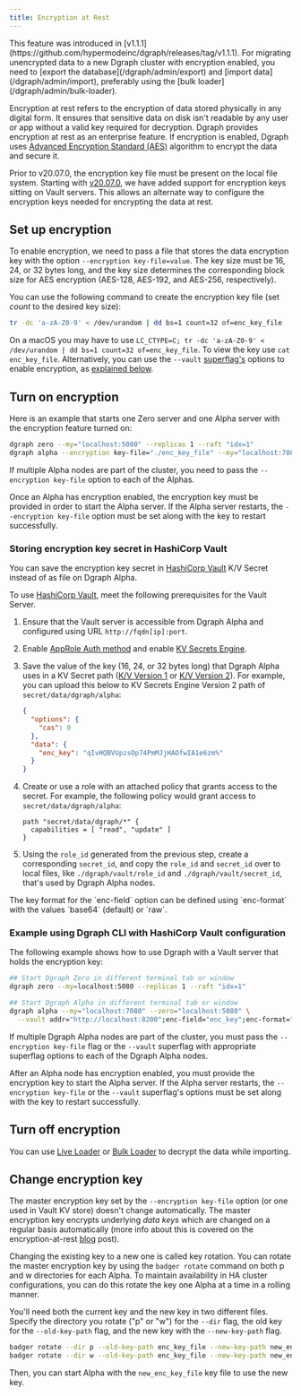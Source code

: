```yaml
---
title: Encryption at Rest
---
```


<Note>
  This feature was introduced in
  [v1.1.1](https://github.com/hypermodeinc/dgraph/releases/tag/v1.1.1). For
  migrating unencrypted data to a new Dgraph cluster with encryption enabled,
  you need to [export the database](/dgraph/admin/export) and [import
  data](/dgraph/admin/import), preferably using the [bulk
  loader](/dgraph/admin/bulk-loader).
</Note>

Encryption at rest refers to the encryption of data stored physically in any
digital form. It ensures that sensitive data on disk isn't readable by any user
or app without a valid key required for decryption. Dgraph provides encryption
at rest as an enterprise feature. If encryption is enabled, Dgraph uses
[Advanced Encryption Standard (AES)](https://en.wikipedia.org/wiki/Advanced_Encryption_Standard)
algorithm to encrypt the data and secure it.

Prior to v20.07.0, the encryption key file must be present on the local file
system. Starting with
[v20.07.0](https://github.com/hypermodeinc/dgraph/releases/tag/v20.07.0), we
have added support for encryption keys sitting on Vault servers. This allows an
alternate way to configure the encryption keys needed for encrypting the data at
rest.

## Set up encryption

To enable encryption, we need to pass a file that stores the data encryption key
with the option `--encryption key-file=value`. The key size must be 16, 24, or
32 bytes long, and the key size determines the corresponding block size for AES
encryption (AES-128, AES-192, and AES-256, respectively).

You can use the following command to create the encryption key file (set _count_
to the desired key size):

```sh
tr -dc 'a-zA-Z0-9' < /dev/urandom | dd bs=1 count=32 of=enc_key_file
```

<Note> On a macOS you may have to use
`LC_CTYPE=C; tr -dc 'a-zA-Z0-9' < /dev/urandom | dd bs=1 count=32 of=enc_key_file`.
To view the key use `cat enc_key_file`. </Note> Alternatively, you can
use the `--vault` [superflag's](/dgraph/cli/command-reference) options to
enable encryption, as
[explained below](#example-using-dgraph-cli-with-hashicorp-vault-configuration).

## Turn on encryption

Here is an example that starts one Zero server and one Alpha server with the
encryption feature turned on:

```sh
dgraph zero --my="localhost:5080" --replicas 1 --raft "idx=1"
dgraph alpha --encryption key-file="./enc_key_file" --my="localhost:7080" --zero="localhost:5080"
```

If multiple Alpha nodes are part of the cluster, you need to pass the
`--encryption key-file` option to each of the Alphas.

Once an Alpha has encryption enabled, the encryption key must be provided in
order to start the Alpha server. If the Alpha server restarts, the
`--encryption key-file` option must be set along with the key to restart
successfully.

### Storing encryption key secret in HashiCorp Vault

You can save the encryption key secret in
[HashiCorp Vault](https://www.vaultproject.io/) K/V Secret instead of as file on
Dgraph Alpha.

To use [HashiCorp Vault](https://www.vaultproject.io/), meet the following
prerequisites for the Vault Server.

1. Ensure that the Vault server is accessible from Dgraph Alpha and configured
   using URL `http://fqdn[ip]:port`.
2. Enable [AppRole Auth method](https://www.vaultproject.io/docs/auth/approle)
   and enable [KV Secrets Engine](https://www.vaultproject.io/docs/secrets/kv).
3. Save the value of the key (16, 24, or 32 bytes long) that Dgraph Alpha uses
   in a KV Secret path
   ([K/V Version 1](https://www.vaultproject.io/docs/secrets/kv/kv-v1) or
   [K/V Version 2](https://www.vaultproject.io/docs/secrets/kv/kv-v2)). For
   example, you can upload this below to KV Secrets Engine Version 2 path of
   `secret/data/dgraph/alpha`:

   ```json
   {
     "options": {
       "cas": 0
     },
     "data": {
       "enc_key": "qIvHQBVUpzsOp74PmMJjHAOfwIA1e6zm%"
     }
   }
   ```

4. Create or use a role with an attached policy that grants access to the
   secret. For example, the following policy would grant access to
   `secret/data/dgraph/alpha`:

   ```hcl
   path "secret/data/dgraph/*" {
     capabilities = [ "read", "update" ]
   }
   ```

5. Using the `role_id` generated from the previous step, create a corresponding
   `secret_id`, and copy the `role_id` and `secret_id` over to local files, like
   `./dgraph/vault/role_id` and `./dgraph/vault/secret_id`, that's used by
   Dgraph Alpha nodes.

<Note>
  The key format for the `enc-field` option can be defined using `enc-format`
  with the values `base64` (default) or `raw`.
</Note>

### Example using Dgraph CLI with HashiCorp Vault configuration

The following example shows how to use Dgraph with a Vault server that holds the
encryption key:

```sh
## Start Dgraph Zero in different terminal tab or window
dgraph zero --my=localhost:5080 --replicas 1 --raft "idx=1"

## Start Dgraph Alpha in different terminal tab or window
dgraph alpha --my="localhost:7080" --zero="localhost:5080" \
  --vault addr="http://localhost:8200";enc-field="enc_key";enc-format="raw";path="secret/data/dgraph/alpha";role-id-file="./role_id";secret-id-file="./secret_id"
```

If multiple Dgraph Alpha nodes are part of the cluster, you must pass the
`--encryption key-file` flag or the `--vault` superflag with appropriate
superflag options to each of the Dgraph Alpha nodes.

After an Alpha node has encryption enabled, you must provide the encryption key
to start the Alpha server. If the Alpha server restarts, the
`--encryption key-file` or the `--vault` superflag's options must be set along
with the key to restart successfully.

## Turn off encryption

You can use [Live Loader](/dgraph/admin/live-loader) or
[Bulk Loader](/dgraph/admin/bulk-loader) to decrypt the data while importing.

## Change encryption key

The master encryption key set by the `--encryption key-file` option (or one used
in Vault KV store) doesn't change automatically. The master encryption key
encrypts underlying _data keys_ which are changed on a regular basis
automatically (more info about this is covered on the encryption-at-rest
[blog][encblog] post).

[encblog]:
  https://dgraph.io/blog/post/encryption-at-rest-dgraph-badger#one-key-to-rule-them-all-many-keys-to-find-them

Changing the existing key to a new one is called key rotation. You can rotate
the master encryption key by using the `badger rotate` command on both p and w
directories for each Alpha. To maintain availability in HA cluster
configurations, you can do this rotate the key one Alpha at a time in a rolling
manner.

You'll need both the current key and the new key in two different files. Specify
the directory you rotate ("p" or "w") for the `--dir` flag, the old key for the
`--old-key-path` flag, and the new key with the `--new-key-path` flag.

```sh
badger rotate --dir p --old-key-path enc_key_file --new-key-path new_enc_key_file
badger rotate --dir w --old-key-path enc_key_file --new-key-path new_enc_key_file
```

Then, you can start Alpha with the `new_enc_key_file` key file to use the new
key.
